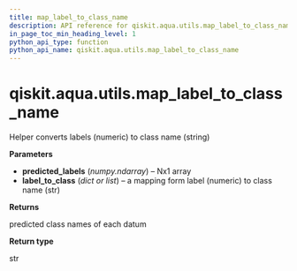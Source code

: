 ```yaml
---
title: map_label_to_class_name
description: API reference for qiskit.aqua.utils.map_label_to_class_name
in_page_toc_min_heading_level: 1
python_api_type: function
python_api_name: qiskit.aqua.utils.map_label_to_class_name
---
```


<span id="qiskit-aqua-utils-map-label-to-class-name" />

# qiskit.aqua.utils.map\_label\_to\_class\_name

<Function id="qiskit.aqua.utils.map_label_to_class_name" isDedicatedPage={true} github="https://github.com/qiskit-community/qiskit-aqua/tree/stable/0.8/qiskit/aqua/utils/dataset_helper.py" signature="map_label_to_class_name(predicted_labels, label_to_class)">
  Helper converts labels (numeric) to class name (string)

  **Parameters**

  *   **predicted\_labels** (*numpy.ndarray*) – Nx1 array
  *   **label\_to\_class** (*dict or list*) – a mapping form label (numeric) to class name (str)

  **Returns**

  predicted class names of each datum

  **Return type**

  str
</Function>

